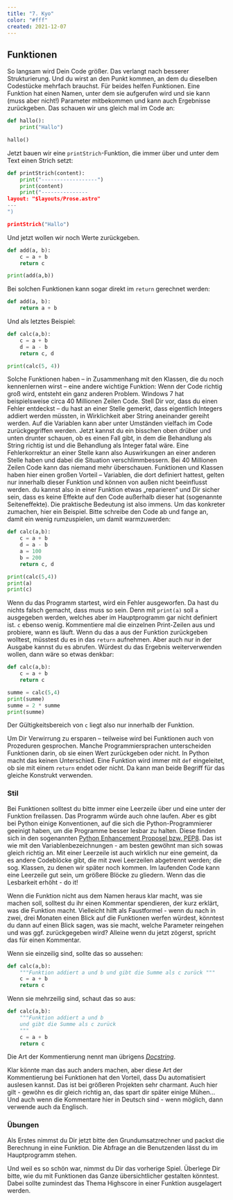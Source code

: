 ```yaml
---
title: "7. Kyo"
color: "#fff"
created: 2021-12-07
---
```



<script lang="ts">import Figure from '$lib/components/Figure.svelte';</script>

## Funktionen

So langsam wird Dein Code größer. Das verlangt nach besserer Strukturierung. Und du wirst an den Punkt kommen, an dem du
dieselben Codestücke mehrfach brauchst. Für beides helfen Funktionen. Eine Funktion hat einen Namen, unter dem sie
aufgerufen wird und sie kann (muss aber nicht!) Parameter mitbekommen und kann auch Ergebnisse zurückgeben. Das schauen
wir uns gleich mal im Code an:

```python:print-hello-func.py
def hallo():
    print("Hallo")

hallo()
```

Jetzt bauen wir eine `printStrich`-Funktion, die immer über und unter dem Text einen Strich setzt:

```python:print-content.py
def printStrich(content):
    print("------------------")
    print(content)
    print("---------------
layout: "$layouts/Prose.astro"
---
")

printStrich("Hallo")
```

Und jetzt wollen wir noch Werte zurückgeben.

```python:add.py
def add(a, b):
    c = a + b
    return c

print(add(a,b))
```

Bei solchen Funktionen kann sogar direkt im `return` gerechnet werden:

```python:add.py
def add(a, b):
    return a + b
```

Und als letztes Beispiel:

```python:tuple-return.py
def calc(a,b):
    c = a + b
    d = a - b
    return c, d

print(calc(5, 4))
```

Solche Funktionen haben – in Zusammenhang mit den Klassen, die du noch kennenlernen wirst – eine andere wichtige
Funktion: Wenn der Code richtig groß wird, entsteht ein ganz anderen Problem. Windows 7 hat beispielsweise circa 40
Millionen Zeilen Code. Stell Dir vor, dass du einen Fehler entdeckst – du hast an einer Stelle gemerkt, dass eigentlich
Integers addiert werden müssten, in Wirklichkeit aber String aneinander gereiht werden. Auf die Variablen kann aber
unter Umständen vielfach im Code zurückgegriffen werden. Jetzt kannst du ein bisschen oben drüber und unten drunter
schauen, ob es einen Fall gibt, in dem die Behandlung als String richtig ist und die Behandlung als Integer fatal wäre.
Eine Fehlerkorrektur an einer Stelle kann also Auswirkungen an einer anderen Stelle haben und dabei die Situation
verschlimmbessern. Bei 40 Millionen Zeilen Code kann das niemand mehr überschauen. Funktionen und Klassen haben hier
einen großen Vorteil – Variablen, die dort definiert hattest, gelten nur innerhalb dieser Funktion und können von außen
nicht beeinflusst werden. du kannst also in einer Funktion etwas „reparieren“ und Dir sicher sein, dass es keine Effekte
auf den Code außerhalb dieser hat (sogenannte Seiteneffekte). Die praktische Bedeutung ist also immens. Um das konkreter
zumachen, hier ein Beispiel. Bitte schreibe den Code ab und fange an, damit ein wenig rumzuspielen, um damit
warmzuwerden:

```python
def calc(a,b):
    c = a + b
    d = a - b
    a = 100
    b = 200
    return c, d

print(calc(5,4))
print(a)
print(c)
```

Wenn du das Programm startest, wird ein Fehler ausgeworfen. Da hast du nichts falsch gemacht, dass muss so sein. Denn
mit `print(a)` soll `a` ausgegeben werden, welches aber im Hauptprogramm gar nicht definiert ist. `c` ebenso wenig.
Kommentiere mal die einzelnen Print-Zeilen aus und probiere, wann es läuft. Wenn du das a aus der Funktion zurückgeben
wolltest, müsstest du es in das `return` aufnehmen. Aber auch nur in der Ausgabe kannst du es abrufen. Würdest du das
Ergebnis weiterverwenden wollen, dann wäre so etwas denkbar:

```python
def calc(a,b):
    c = a + b
    return c

summe = calc(5,4)
print(summe)
summe = 2 * summe
print(summe)
```

Der Gültigkeitsbereich von `c` liegt also nur innerhalb der Funktion.

Um Dir Verwirrung zu ersparen – teilweise wird bei Funktionen auch von Prozeduren gesprochen. Manche Programmiersprachen
unterscheiden Funktionen darin, ob sie einen Wert zurückgeben oder nicht. In Python macht das keinen Unterschied. Eine
Funktion wird immer mit `def` eingeleitet, ob sie mit einem `return` endet oder nicht. Da kann man beide Begriff für das
gleiche Konstrukt verwenden.

### Stil

Bei Funktionen solltest du bitte immer eine Leerzeile über und eine unter der Funktion freilassen. Das Programm würde
auch ohne laufen. Aber es gibt bei Python einige Konventionen, auf die sich die Python-Programmierer geeinigt haben, um
die Programme besser lesbar zu halten. Diese finden sich in den sogenannten
[Python Enhancement Proposel bzw. PEP8](https://zrezai-dev.de/python/pep-8/). Das ist wie mit den
Variablenbezeichnungen - am besten gewöhnt man sich sowas gleich richtig an. Mit einer Leerzeile ist auch wirklich nur
eine gemeint, da es andere Codeblöcke gibt, die mit zwei Leerzeilen abgetrennt werden; die sog. Klassen, zu denen wir
später noch kommen. Im laufenden Code kann eine Leerzeile gut sein, um größere Blöcke zu gliedern. Wenn das die
Lesbarkeit erhöht - do it!

Wenn die Funktion nicht aus dem Namen heraus klar macht, was sie machen soll, solltest du ihr einen Kommentar
spendieren, der kurz erklärt, was die Funktion macht. Vielleicht hilft als Faustformel - wenn du nach in zwei, drei
Monaten einen Blick auf die Funktionen werfen würdest, könntest du dann auf einen Blick sagen, was sie macht, welche
Parameter reingehen und was ggf. zurückgegeben wird? Alleine wenn du jetzt zögerst, spricht das für einen Kommentar.

Wenn sie einzeilig sind, sollte das so aussehen:

```python
def calc(a,b):
    """Funktion addiert a und b und gibt die Summe als c zurück """
    c = a + b
    return c

```

Wenn sie mehrzeilig sind, schaut das so aus:

```python
def calc(a,b):
    """Funktion addiert a und b
    und gibt die Summe als c zurück
    """
    c = a + b
    return c
```

Die Art der Kommentierung nennt man übrigens [_Docstring_](https://www.python.org/dev/peps/pep-0257/).

Klar könnte man das auch anders machen, aber diese Art der Kommentierung bei Funktionen hat den Vorteil, dass Du
automatisiert auslesen kannst. Das ist bei größeren Projekten sehr charmant. Auch hier gilt - gewöhn es dir gleich
richtig an, das spart dir später einige Mühen... Und auch wenn die Kommentare hier in Deutsch sind - wenn möglich, dann
verwende auch da Englisch.

### Übungen

Als Erstes nimmst du Dir jetzt bitte den Grundumsatzrechner und packst die Berechnung in eine Funktion. Die Abfrage an
die Benutzenden lässt du im Hauptprogramm stehen.

Und weil es so schön war, nimmst du Dir das vorherige Spiel. Überlege Dir bitte, wie du mit Funktionen das Ganze
übersichtlicher gestalten könntest. Dabei sollte zumindest das Thema Highscore in einer Funktion ausgelagert werden.
